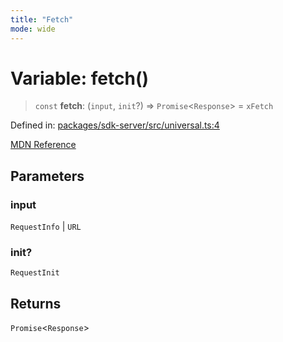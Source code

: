 ```yaml
---
title: "Fetch"
mode: wide
---
```

  
# Variable: fetch()

> `const` **fetch**: (`input`, `init`?) => `Promise`\<`Response`\> = `xFetch`

Defined in: [packages/sdk-server/src/universal.ts:4](https://github.com/tkhq/sdk/blob/main/packages/sdk-server/src/universal.ts#L4)

[MDN Reference](https://developer.mozilla.org/docs/Web/API/fetch)

## Parameters

### input

`RequestInfo` | `URL`

### init?

`RequestInit`

## Returns

`Promise`\<`Response`\>
